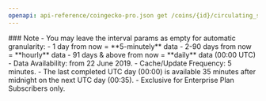 ```yaml
---
openapi: api-reference/coingecko-pro.json get /coins/{id}/circulating_supply_chart
---
```


<Note>
### Note
- You may leave the interval params as empty for automatic granularity:
  - 1 day from now = **5-minutely** data
  - 2-90 days from now = **hourly** data
  - 91 days & above from now = **daily** data (00:00 UTC)
- Data Availability: from 22 June 2019.
- Cache/Update Frequency: 5 minutes.
- The last completed UTC day (00:00) is available 35 minutes after midnight on the next UTC day (00:35).
- Exclusive for Enterprise Plan Subscribers only.
</Note>